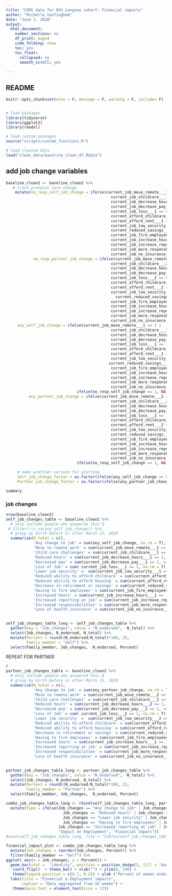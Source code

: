 ```yaml
---
title: "COPE data for NYU Langone cohort: Financial impacts"
author: "Michelle.VanTieghem"
date: "June 1, 2020"
output:
  html_document:
    number_sections: no
    df_print: paged
    code_folding: show
    toc: yes
    toc_float:
      collapsed: no
      smooth_scroll: yes
      
---
```


## README 

```r
knitr::opts_chunk$set(echo = F, message = F, warning = F, include= F)


# load packages
library(tidyverse)
library(ggplot2)
library(readxl)

# load custom packages
source("scripts/custom_functions.R")

# load cleaned data
load("clean_data/baseline_clean_df.Rdata")
```


## add job change variables
```r
baseline_clean2 <- baseline_clean2 %>%
   # track prenatal care change
    mutate(no_resp_self_job_change = ifelse(current_job_move_remote___1 == 0 &
                                              current_job_childcare___1 == 0 & 
                                              current_job_decrease_hours___1 == 0 & 
                                              current_job_decrease_pay___1 == 0 &
                                              current_job_loss___1 == 0 & 
                                              current_afford_childcare___1 == 0 &
                                              current_afford_rent___1 == 0 &
                                              current_job_low_security___1 == 0 & 
                                              current_reduced_savings___1 == 0 & 
                                              current_job_fire_employees___1 == 0 &
                                              current_job_increase_hours___1 == 0 & 
                                              current_job_increase_reporting___1 == 0 & 
                                              current_job_more_responsbility___1 == 0 & 
                                              current_job_no_insurance___1 == 0, 1, 0),
            no_resp_partner_job_change = ifelse(current_job_move_remote___2 == 0 &
                                              current_job_childcare___2 == 0 & 
                                              current_job_decrease_hours___2 == 0 & 
                                              current_job_decrease_pay___2 == 0 &
                                              current_job_loss___2 == 0 & 
                                              current_afford_childcare___2 == 0 &
                                              current_afford_rent___2 == 0 &
                                              current_job_low_security___2 == 0 &  
                                                current_reduced_savings___2 == 0 &
                                              current_job_fire_employees___2 == 0 &
                                              current_job_increase_hours___2 == 0 & 
                                              current_job_increase_reporting___2 == 0 & 
                                              current_job_more_responsbility___2 == 0 & 
                                              current_job_no_insurance___2 == 0, 1, 0),                                
     any_self_job_change = ifelse(current_job_move_remote___1 == 1 |
                                              current_job_childcare___1 == 1 | 
                                              current_job_decrease_hours___1 == 1 | 
                                              current_job_decrease_pay___1 == 1 |
                                              current_job_loss___1 == 1 | 
                                              current_afford_childcare___1 == 1 |
                                              current_afford_rent___1 == 1 |
                                              current_job_low_security___1 == 1 | 
                                             current_reduced_savings___1 == 1 |
                                              current_job_fire_employees___1 == 1 |
                                              current_job_increase_hours___1 == 1 | 
                                              current_job_increase_reporting___1 == 1 | 
                                              current_job_more_responsbility___1 == 1 | 
                                              current_job_no_insurance___1 == 1, 1,
                               ifelse(no_resp_self_job_change == 1, NA, 0)),
          any_partner_job_change = ifelse(current_job_move_remote___2 == 1 |
                                              current_job_childcare___2 == 1 | 
                                              current_job_decrease_hours___2 == 1 | 
                                              current_job_decrease_pay___2 == 1 |
                                              current_job_loss___2 == 1 | 
                                              current_afford_childcare___2 == 1 |
                                              current_afford_rent___2 == 1 |
                                              current_job_low_security___2 == 1 | 
                                              current_reduced_savings___2 == 1 |
                                              current_job_fire_employees___2 == 1 |
                                              current_job_increase_hours___2 == 1 | 
                                              current_job_increase_reporting___2 == 1 | 
                                              current_job_more_responsbility___2 == 1 | 
                                              current_job_no_insurance___2 == 1, 1,
                               ifelse(no_resp_self_job_change == 1, NA, 0)),

     # make prettier version for plotting  
     Self_job_change_factor = as.factor(ifelse(any_self_job_change == 0, "No changes", "Job changes")), 
     Partner_job_change_factor = as.factor(ifelse(any_partner_job_change == 0, "No changes", "Job changes")))

summary

```

### job changes

```r
nrow(baseline_clean2)
self_job_changes_table <- baseline_clean2 %>%
  # only include people who answered this Q
 # filter(!is.na(any_self_job_change)) %>%
  # group by birth before or after March 15, 2020
  summarize(N_total = n(), 
            'Any change to job' = sum(any_self_job_change, na.rm = T),
            'Move to remote work' = sum(current_job_move_remote___1 == 1, na.rm  = T), 
            'Child care challenges' = sum(current_job_childcare___1 == 1, na.rm = T),
            'Reduced hours' = sum(current_job_decrease_hours___1 == 1, na.rm = T),
            'Decreased pay' = sum(current_job_decrease_pay___1 == 1, na.rm = T),
            'Loss of Job' = sum( current_job_loss___1 == 1, na.rm = T), 
            'Lower job security' =  sum(current_job_low_security___1 == 1, na.rm = T), 
            'Reduced ability to afford childcare' = sum(current_afford_childcare___1 == 1, na.rm = T), 
            'Reduced ability to afford housing' = sum(current_afford_rent___1 == 1, na.rm = T),
            'Decrease in retirement or savings' = sum(current_reduced_savings___1 == 1, na.rm = T),
            'Having to fire employees' = sum(current_job_fire_employees___1 == 1), 
            'Increased hours' = sum(current_job_increase_hours___1 == 1, na.rm = T), 
            'Increased reporting at job' = sum(current_job_increase_reporting___1 == 1, na.rm = T), 
            'Increased responsibilities' = sum(current_job_more_responsbility___1 == 1, na.rm = T), 
            'Loss of health insurance' = sum(current_job_no_insurance___1 == 1, na.rm = T))
           

self_job_changes_table_long <- self_job_changes_table %>%
  gather(key = "Job_changes", value = "N_endorsed", -N_total) %>%
  select(Job_changes, N_endorsed, N_total) %>%
  mutate(Percent = round((N_endorsed/N_total)*100, 2), 
         Family_member = "Self") %>%
  select(Family_member, Job_changes,  N_endorsed, Percent)
```

REPEAT FOR PARTNER
```r
# 
partner_job_changes_table <- baseline_clean2 %>%
  # only include people who answered this Q
  # group by birth before or after March 15, 2020
  summarize(N_total = n(), 
            'Any change to job' = sum(any_partner_job_change, na.rm = T),
            'Move to remote work' = sum(current_job_move_remote___2 == 1, na.rm  = T), 
            'Child care challenges' = sum(current_job_childcare___2 == 1, na.rm = T),
            'Reduced hours' = sum(current_job_decrease_hours___2 == 1, na.rm = T),
            'Decreased pay' = sum(current_job_decrease_pay___2 == 1, na.rm = T),
            'Loss of Job' = sum( current_job_loss___2 == 1, na.rm = T), 
            'Lower job security' =  sum(current_job_low_security___2 == 1, na.rm = T), 
            'Reduced ability to afford childcare' = sum(current_afford_childcare___2 == 1, na.rm = T), 
            'Reduced ability to afford housing' = sum(current_afford_rent___2 == 1, na.rm = T),
            'Decrease in retirement or savings' = sum(current_reduced_savings___2 == 1, na.rm = T),
            'Having to fire employees' = sum(current_job_fire_employees___2 == 1), 
            'Increased hours' = sum(current_job_increase_hours___2 == 1, na.rm = T), 
            'Increased reporting at job' = sum(current_job_increase_reporting___2 == 1, na.rm = T), 
            'Increased responsibilities' = sum(current_job_more_responsbility___2 == 1, na.rm = T), 
            'Loss of health insurance' = sum(current_job_no_insurance___2 == 1, na.rm = T))
           

partner_job_changes_table_long <- partner_job_changes_table %>%
  gather(key = "Job_changes", value = "N_endorsed", -N_total) %>%
  select(Job_changes, N_endorsed, N_total) %>%
  mutate(Percent = round((N_endorsed/N_total)*100, 2), 
         Family_member = "Partner") %>%
  select(Family_member, Job_changes,  N_endorsed, Percent)

combo_job_changes_table_long <- rbind(self_job_changes_table_long, partner_job_changes_table_long) %>%
  mutate(Type = ifelse(Job_changes == "Any change to job" | Job_changes == "Move to remote work" |
                         Job_changes == "Reduced hours" | Job_changes == "Loss of Job" |
                         Job_changes == "Lower job security" | Job_changes == "Increased hours" | 
                         Job_changes == "Having to fire employees" | Job_changes == "Disruptions to due to child care challenges" |
                       Job_changes == "Increased reporting at job" | Job_changes == "Increased responsibilities",
                       "Impact on Employment", "Financial Impact"))
#save(self_job_changes_table_long, file = "tables/self_job_changes_table_long.Rdata")
```


```r
financial_impact_plot <- combo_job_changes_table_long %>%
  mutate(Job_changes = reorder(Job_changes, Percent)) %>%
  filter(Family_member == "Self") %>%
ggplot( aes(x = Job_changes, y = Percent)) + 
  geom_bar(stat =  "identity", position = position_dodge(), fill = "dark red") + 
   coord_flip()  + theme_bw() + xlab("") + ylim(0, 100) +
   theme(legend.position = c(0.7, 0.2)) + ylab ("Percent of women endorsing change") + 
  labs(title = "Financial & Employment impacts", 
       caption = "Data aggregated from XX women") + 
   theme(axis.text = element_text(size = 12)) 


```